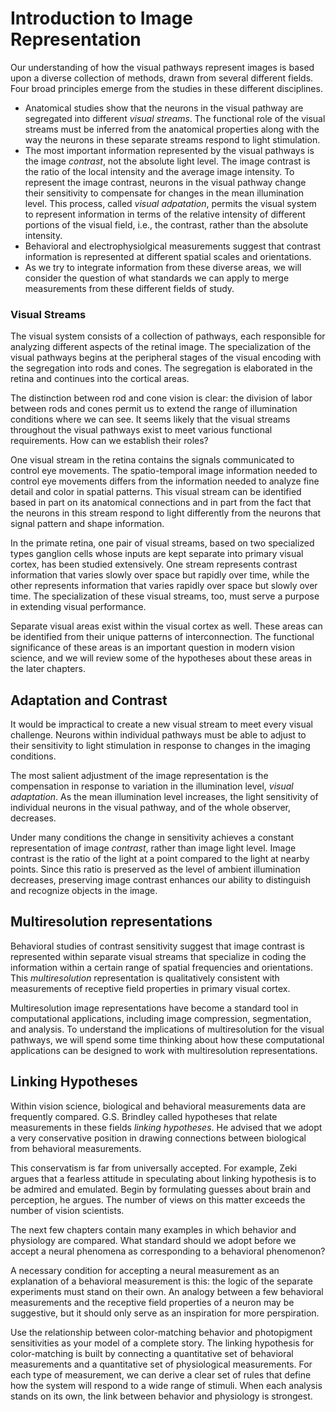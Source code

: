 # Introduction to Image Representation  {.unnumbered}

Our understanding of how the visual pathways represent images is based upon a diverse collection of methods, drawn from several different fields. Four broad principles emerge from the studies in these different disciplines.

- Anatomical studies show that the neurons in the visual pathway are segregated into different *visual streams*. The functional role of the visual streams must be inferred from the anatomical properties along with the way the neurons in these separate streams respond to light stimulation.
- The most important information represented by the visual pathways is the image *contrast*, not the absolute light level. The image contrast is the ratio of the local intensity and the average image intensity. To represent the image contrast, neurons in the visual pathway change their sensitivity to compensate for changes in the mean illumination level. This process, called *visual adpatation*, permits the visual system to represent information in terms of the relative intensity of different portions of the visual field, i.e., the contrast, rather than the absolute intensity.
- Behavioral and electrophysiolgical measurements suggest that contrast information is represented at different spatial scales and orientations.
- As we try to integrate information from these diverse areas, we will consider the question of what standards we can apply to merge measurements from these different fields of study.

### Visual Streams

The visual system consists of a collection of pathways, each responsible for analyzing different aspects of the retinal image. The specialization of the visual pathways begins at the peripheral stages of the visual encoding with the segregation into rods and cones. The segregation is elaborated in the retina and continues into the cortical areas.

The distinction between rod and cone vision is clear: the division of labor between rods and cones permit us to extend the range of illumination conditions where we can see. It seems likely that the visual streams throughout the visual pathways exist to meet various functional requirements. How can we establish their roles?

One visual stream in the retina contains the signals communicated to control eye movements. The spatio-temporal image information needed to control eye movements differs from the information needed to analyze fine detail and color in spatial patterns. This visual stream can be identified based in part on its anatomical connections and in part from the fact that the neurons in this stream respond to light differently from the neurons that signal pattern and shape information.

In the primate retina, one pair of visual streams, based on two specialized types ganglion cells whose inputs are kept separate into primary visual cortex, has been studied extensively. One stream represents contrast information that varies slowly over space but rapidly over time, while the other represents information that varies rapidly over space but slowly over time. The specialization of these visual streams, too, must serve a purpose in extending visual performance.

Separate visual areas exist within the visual cortex as well. These areas can be identified from their unique patterns of interconnection. The functional significance of these areas is an important question in modern vision science, and we will review some of the hypotheses about these areas in the later chapters.

## Adaptation and Contrast

It would be impractical to create a new visual stream to meet every visual challenge. Neurons within individual pathways must be able to adjust to their sensitivity to light stimulation in response to changes in the imaging conditions.

The most salient adjustment of the image representation is the compensation in response to variation in the illumination level, *visual adaptation*. As the mean illumination level increases, the light sensitivity of individual neurons in the visual pathway, and of the whole observer, decreases.

Under many conditions the change in sensitivity achieves a constant representation of image *contrast*, rather than image light level. Image contrast is the ratio of the light at a point compared to the light at nearby points. Since this ratio is preserved as the level of ambient illumination decreases, preserving image contrast enhances our ability to distinguish and recognize objects in the image.

## Multiresolution representations

Behavioral studies of contrast sensitivity suggest that image contrast is represented within separate visual streams that specialize in coding the information within a certain range of spatial frequencies and orientations. This *multiresolution* representation is qualitatively consistent with measurements of receptive field properties in primary visual cortex.

Multiresolution image representations have become a standard tool in computational applications, including image compression, segmentation, and analysis. To understand the implications of multiresolution for the visual pathways, we will spend some time thinking about how these computational applications can be designed to work with multiresolution representations.

## Linking Hypotheses

Within vision science, biological and behavioral measurements data are frequently compared. G.S. Brindley called hypotheses that relate measurements in these fields *linking hypotheses*. He advised that we adopt a very conservative position in drawing connections between biological from behavioral measurements.

This conservatism is far from universally accepted. For example, Zeki argues that a fearless attitude in speculating about linking hypothesis is to be admired and emulated. Begin by formulating guesses about brain and perception, he argues. The number of views on this matter exceeds the number of vision scientists.

The next few chapters contain many examples in which behavior and physiology are compared. What standard should we adopt before we accept a neural phenomena as corresponding to a behavioral phenomenon?

A necessary condition for accepting a neural measurement as an explanation of a behavioral measurement is this: the logic of the separate experiments must stand on their own. An analogy between a few behavioral measurements and the receptive field properties of a neuron may be suggestive, but it should only serve as an inspiration for more perspiration.

Use the relationship between color-matching behavior and photopigment sensitivities as your model of a complete story. The linking hypothesis for color-matching is built by connecting a quantitative set of behavioral measurements and a quantitative set of physiological measurements. For each type of measurement, we can derive a clear set of rules that define how the system will respond to a wide range of stimuli. When each analysis stands on its own, the link between behavior and physiology is strongest.